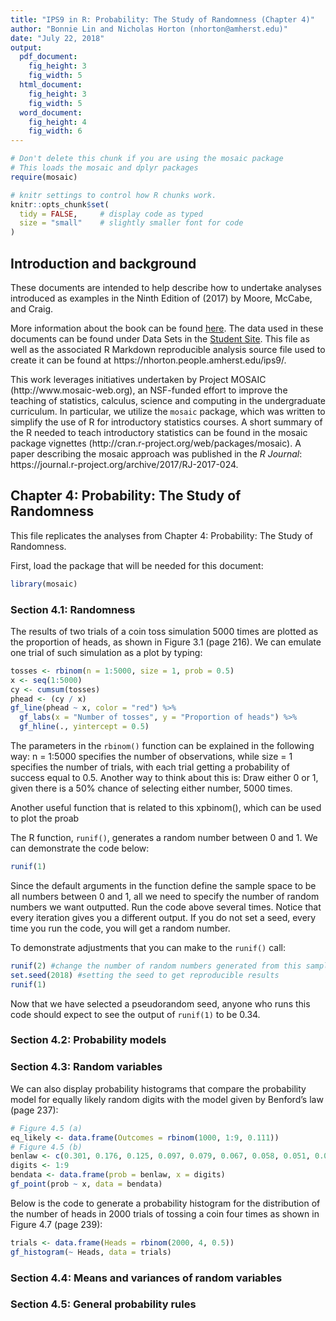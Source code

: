 ```yaml
---
title: "IPS9 in R: Probability: The Study of Randomness (Chapter 4)"
author: "Bonnie Lin and Nicholas Horton (nhorton@amherst.edu)"
date: "July 22, 2018"
output: 
  pdf_document:
    fig_height: 3
    fig_width: 5
  html_document:
    fig_height: 3
    fig_width: 5
  word_document:
    fig_height: 4
    fig_width: 6
---
```



```r
# Don't delete this chunk if you are using the mosaic package
# This loads the mosaic and dplyr packages
require(mosaic)
```

```r
# knitr settings to control how R chunks work.
knitr::opts_chunk$set(
  tidy = FALSE,     # display code as typed
  size = "small"    # slightly smaller font for code
)
```

## Introduction and background 

These documents are intended to help describe how to undertake analyses introduced 
as examples in the Ninth Edition of \emph{Introduction to the Practice of Statistics} (2017) by Moore, McCabe, and Craig.

More information about the book can be found [here](https://macmillanlearning.com/Catalog/product/introductiontothepracticeofstatistics-ninthedition-moore).
The data used in these documents can be found under Data Sets in the [Student Site](https://www.macmillanlearning.com/catalog/studentresources/ips9e?_ga=2.29224888.526668012.1531487989-1209447309.1529940008#). This
file as well as the associated R Markdown reproducible analysis source file used to create it can be found at https://nhorton.people.amherst.edu/ips9/.

This work leverages initiatives undertaken by Project MOSAIC (http://www.mosaic-web.org), an NSF-funded effort to improve the teaching of statistics, calculus, science and computing in the undergraduate curriculum. In particular, we utilize the `mosaic` package, which was written to simplify the use of R for introductory statistics courses. A short summary of the R needed to teach introductory statistics can be found in the mosaic package vignettes (http://cran.r-project.org/web/packages/mosaic).  A paper describing the mosaic approach was published in the *R Journal*: https://journal.r-project.org/archive/2017/RJ-2017-024.
  
## Chapter 4: Probability: The Study of Randomness
This file replicates the analyses from Chapter 4: Probability: The Study of Randomness.

First, load the package that will be needed for this document: 
```r
library(mosaic)
```

### Section 4.1: Randomness
The results of two trials of a coin toss simulation 5000 times
are plotted as the proportion of heads, as shown in Figure 3.1 (page 216). 
We can emulate one trial of such simulation as a plot by typing: 
```r
tosses <- rbinom(n = 1:5000, size = 1, prob = 0.5)
x <- seq(1:5000)
cy <- cumsum(tosses)
phead <- (cy / x)
gf_line(phead ~ x, color = "red") %>% 
  gf_labs(x = "Number of tosses", y = "Proportion of heads") %>% 
  gf_hline(., yintercept = 0.5)
```
The parameters in the `rbinom()` function can be explained in the following way: 
n = 1:5000 specifies the number of observations, while size = 1 specifies the number 
of trials, with each trial getting a probability of success equal to 0.5. 
Another way to think about this is: Draw either 0 or 1, given there is a 50% chance of 
selecting either number, 5000 times.  

Another useful function that is related to this xpbinom(), which can be used to plot the proab

The R function, `runif()`, generates a random number between 0 and 1. 
We can demonstrate the code below: 
```r
runif(1)
```
Since the default arguments in the function define the sample space to be all numbers 
between 0 and 1, all we need to specify the number of random numbers we want outputted.
Run the code above several times. Notice that every iteration gives you a different output. 
If you do not set a seed, every time you run the code, you will get a random number. 

To demonstrate adjustments that you can make to the `runif()` call: 
```r
runif(2) #change the number of random numbers generated from this sample space
set.seed(2018) #setting the seed to get reproducible results
runif(1)
```
Now that we have selected a pseudorandom seed, anyone who runs this code should expect to see
the output of `runif(1)` to be 0.34. 

### Section 4.2: Probability models

### Section 4.3: Random variables
We can also display probability histograms that compare the probability model for equally likely random digits with the model given by Benford's law (page 237): 
```r
# Figure 4.5 (a)
eq_likely <- data.frame(Outcomes = rbinom(1000, 1:9, 0.111))
# Figure 4.5 (b)
benlaw <- c(0.301, 0.176, 0.125, 0.097, 0.079, 0.067, 0.058, 0.051, 0.046)
digits <- 1:9
bendata <- data.frame(prob = benlaw, x = digits)
gf_point(prob ~ x, data = bendata)
```

Below is the code to generate a probability histogram for the distribution of 
the number of heads in 2000 trials of tossing a coin four times as shown in 
Figure 4.7 (page 239): 
```r
trials <- data.frame(Heads = rbinom(2000, 4, 0.5))
gf_histogram(~ Heads, data = trials)
```

### Section 4.4: Means and variances of random variables

### Section 4.5: General probability rules
